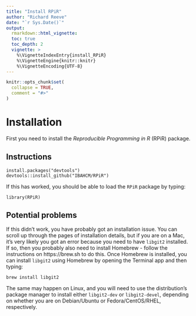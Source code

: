 ```yaml
---
title: "Install RPiR"
author: "Richard Reeve"
date: "`r Sys.Date()`"
output:
  rmarkdown::html_vignette:
  toc: true
  toc_depth: 2
  vignette: >
    %\VignetteIndexEntry{install_RPiR}
    %\VignetteEngine{knitr::knitr}
    %\VignetteEncoding{UTF-8}
---
```


```r
knitr::opts_chunk$set(
  collapse = TRUE,
  comment = "#>"
)
```

# Installation

First you need to install the *Reproducible Programming in R* (RPiR) package.

## Instructions

```
install.packages("devtools")
devtools::install_github("IBAHCM/RPiR")
```

If this has worked, you should be able to load the `RPiR` package by typing:

```
library(RPiR)
```

## Potential problems

If this didn't work, you have probably got an installation issue. You can scroll
up through the pages of installation details, but if you are on a Mac, it's very
likely you got an error because you need to have `libgit2` installed. If so,
then you probably also need to install Homebrew - follow the instructions on
https://brew.sh to do this. Once Homebrew is installed, you can
install `libgit2` using Homebrew by opening the Terminal app and then typing:

```
brew install libgit2
```

The same may happen on Linux, and you will need to use the distribution's
package manager to install either `libgit2-dev` or `libgit2-devel`, depending
on whether you are on Debian/Ubuntu or Fedora/CentOS/RHEL, respectively.
